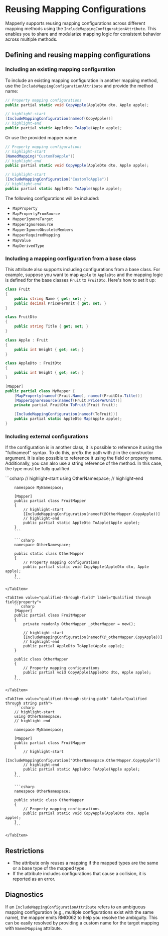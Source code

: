 ﻿---
sidebar_position: 17
description: Reusing Mapping Configurations
---


# Reusing Mapping Configurations

Mapperly supports reusing mapping configurations across different mapping methods using the
`IncludeMappingConfigurationAttribute`. This enables you to share and modularize mapping logic for consistent
behavior across multiple methods.

## Defining and reusing mapping configurations

### Including an existing mapping configuration

To include an existing mapping configuration in another mapping method, use the `IncludeMappingConfigurationAttribute`
and provide the method name:

```csharp
// Property mapping configurations
public partial static void CopyApple(AppleDto dto, Apple apple);

// highlight-start
[IncludeMappingConfiguration(nameof(CopyApple))]
// highlight-end
public partial static AppleDto ToApple(Apple apple);
```

Or use the provided mapper name:

```csharp
// Property mapping configurations
// highlight-start
[NamedMapping("CustomToApple")]
// highlight-end
public partial static void CopyApple(AppleDto dto, Apple apple);

// highlight-start
[IncludeMappingConfiguration("CustomToApple")]
// highlight-end
public partial static AppleDto ToApple(Apple apple);
```

The following configurations will be included:

- `MapProperty`
- `MapPropertyFromSource`
- `MapperIgnoreTarget`
- `MapperIgnoreSource`
- `MapperIgnoreObsoleteMembers`
- `MapperRequiredMapping`
- `MapValue`
- `MapDerivedType`

### Including a mapping configuration from a base class

This attribute also supports including configurations from a base class. For example, suppose you want to map
`Apple` to `AppleDto` and the mapping logic is defined for the base classes `Fruit` to `FruitDto`.
Here's how to set it up:

```csharp
class Fruit
{
    public string Name { get; set; }
    public decimal PricePerUnit { get; set; }
}

class FruitDto
{
    public string Title { get; set; }
}

class Apple : Fruit
{
    public int Weight { get; set; }
}

class AppleDto : FruitDto
{
    public int Weight { get; set; }
}

[Mapper]
public partial class MyMapper {
    [MapProperty(nameof(Fruit.Name), nameof(FruitDto.Title))]
    [MapperIgnoreSource(nameof(Fruit.PricePerUnit))]
    private partial FruitDto ToFruit(Fruit fruit);

    [IncludeMappingConfiguration(nameof(ToFruit))]
    public partial static AppleDto Map(Apple apple);
}
```

### Including external configurations

If the configuration is in another class, it is possible to reference it using the "fullnameof" syntax.
To do this, prefix the path with `@` in the constructor argument.
It is also possible to reference it using the field or property name.
Additionally, you can also use a string reference of the method. In this case, the type must be fully qualified.

<Tabs>
    <TabItem value="qualified-through-type" label="Qualified through type" default>
        ```csharp
        // highlight-start
        using OtherNamespace;
        // highlight-end
        
        namespace MyNamespace;

        [Mapper]
        public partial class FruitMapper
        {
            // highlight-start
            [IncludeMappingConfiguration(nameof(@OtherMapper.CopyApple))]
            // highlight-end
            public partial static AppleDto ToApple(Apple apple);
        }
        ```

        ```csharp
        namespace OtherNamespace;

        public static class OtherMapper
        {
            // Property mapping configurations
            public partial static void CopyApple(AppleDto dto, Apple apple);
        }
        ```

    </TabItem>

    <TabItem value="qualified-through-field" label="Qualified through field/property">
        ```csharp
        [Mapper]
        public partial class FruitMapper
        {
            private readonly OtherMapper _otherMapper = new();

            // highlight-start
            [IncludeMappingConfiguration(nameof(@_otherMapper.CopyApple))]
            // highlight-end
            public partial AppleDto ToApple(Apple apple);
        }

        public class OtherMapper
        {
            // Property mapping configurations
            public partial void CopyApple(AppleDto dto, Apple apple);
        }
        ```

    </TabItem>

    <TabItem value="qualified-through-string-path" label="Qualified through string path">
        ```csharp
        // highlight-start
        using OtherNamespace;
        // highlight-end

        namespace MyNamespace;

        [Mapper]
        public partial class FruitMapper
        {
            // highlight-start
            [IncludeMappingConfiguration("OtherNamespace.OtherMapper.CopyApple")]
            // highlight-end
            public partial static AppleDto ToApple(Apple apple);
        }
        ```

        ```csharp
        namespace OtherNamespace;

        public static class OtherMapper
        {
            // Property mapping configurations
            public partial static void CopyApple(AppleDto dto, Apple apple);
        }
        ```

    </TabItem>
</Tabs>

## Restrictions

- The attribute only reuses a mapping if the mapped types are the same or a base type of the mapped type.
- If the attribute includes configurations that cause a collision, it is reported as an error.

## Diagnostics

If an `IncludeMappingConfigurationAttribute` refers to an ambiguous mapping configuration (e.g., multiple
configurations exist with the same name), the mapper emits RMG062 to help you resolve the ambiguity.
This can be easily resolved by providing a custom name for the target mapping with `NamedMapping` attribute.
